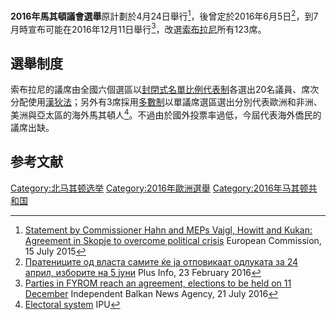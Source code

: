 {{多個問題|
{{Expand|time=2016-05-14T22:08:46+00:00}}

{{请求翻译|time=2016-05-14T22:08:46+00:00}}
}}
{{Infobox election
| election_name  = 2016年馬其頓議會選舉
| country        = Republic of Macedonia
| type           = parliamentary
| ongoing        = no
| previous_election = 2014年馬其頓議會選舉
| previous_year  = 2014
| next_election  = 2020年北馬其頓議會選舉
| next_year      = 2020
| seats_for_election = [[马其顿议会|索布拉尼（议会）]]全部120个议席
| majority_seats = 62
| election_date  = 2016年12月11日

<!--  VMRO-DPMNE -->
| party1 =  [[马其顿内部革命组织－马其顿民族统一民主党|马其顿内部革命组织－马其顿民族统一民主党]]
| color1 = 990000
| image1 = [[File:Gruevski.jpg|150x150px]]
| leader1 = [[尼古拉·格鲁埃夫斯基|尼古拉·格鲁埃夫斯基]]
| leader_since1 = 2003年
| last_election1 = 61席，43.0%
| seats1 = 51
| seat_change1 = {{decrease}}10
| popular_vote1 = 454,519
| percentage1 = 39.39%

<!-- SDSM -->
| party2 =  [[馬其頓社會民主聯盟|馬其頓社會民主聯盟]]
| color2 = 330099
| image2 = [[File:Zoran_Zaev.jpg|150x150px]]
| leader2 = [[佐蘭·薩耶夫|佐蘭·薩耶夫]]
| leader_since2 = 2013年
| last_election2 = {{nowrap|34席，25.3%}}
| seats2 = 49
| seat_change2 = {{increase}}15
| popular_vote2 = 436,823
| percentage2 = 37.85%

| party4 = {{le|民主结合联盟|Democratic Union for Integration}}
| color4 = 344b9b
| image4 = [[File:Ali_Ahmeti.jpg|150x150px]]
| leader4 = {{le|阿里·阿赫麥提|Ali Ahmeti}}
| leader_since4 = 2002年
| last_election4 = {{nowrap|19席，13.7%}}
| seats4 = 10
| seat_change4 = {{decrease}}9
| popular_vote4 = 86,848	
| percentage4 = 7.53%

<!-- Besa -->
| party5 =  {{le|貝薩運動|Besa Movement}}
| image5 = 
| leader5 = 比拉爾·卡西米<br>（Bilal Kasami）
| leader_since5 = 2014年
| last_election5 = {{nowrap|0席，0%}}
| seats5 = 5
| seat_change5 = {{increase}}5
| popular_vote5 = 57,933
| percentage5 = 5.02%

| map_image          =
| map_size           =
| map_caption        =

| title              = [[马其顿共和国总理|总理]]
| before_election    = [[埃米爾·迪米特里耶夫|埃米爾·迪米特里耶夫]]（代理）
| before_party       = [[馬其頓內部革命組織－馬其頓民族統一民主黨|馬其頓內部革命組織－馬其頓民族統一民主黨]]
| after_election     = [[佐蘭·薩耶夫|佐蘭·薩耶夫]]
| after_party        = [[馬其頓社會民主聯盟|馬其頓社會民主聯盟]]
}}

'''2016年馬其頓議會選舉'''原計劃於4月24日舉行<ref>[http://europa.eu/rapid/press-release_STATEMENT-15-5372_en.htm Statement by Commissioner Hahn and MEPs Vajgl, Howitt and Kukan: Agreement in Skopje to overcome political crisis] {{Wayback|url=http://europa.eu/rapid/press-release_STATEMENT-15-5372_en.htm |date=20160624000025 }} European Commission, 15 July 2015</ref>，後曾定於2016年6月5日<ref>[http://plusinfo.mk/vest/59131/pratenicite-od-vlasta-samite-kje-ja-otpovikaat-odlukata-za-24-april-izborite-na-5-juni Пратениците од власта самите ќе ја отповикаат одлуката за 24 април, изборите на 5 јуни] {{Wayback|url=http://plusinfo.mk/vest/59131/pratenicite-od-vlasta-samite-kje-ja-otpovikaat-odlukata-za-24-april-izborite-na-5-juni |date=20160329133739 }} Plus Info, 23 February 2016</ref>，到7月時宣布可能在2016年12月11日舉行<ref>[http://www.balkaneu.com/parties-fyrom-reach-agreement-elections-held-11-december/ Parties in FYROM reach an agreement, elections to be held on 11 December] {{Wayback|url=http://www.balkaneu.com/parties-fyrom-reach-agreement-elections-held-11-december/ |date=20160730052152 }} Independent Balkan News Agency, 21 July 2016</ref>，改選[[马其顿议会|索布拉尼]]所有123席。

==選舉制度==
索布拉尼的議席由全國六個選區以[[封閉式名單|封閉式名單]][[比例代表制|比例代表制]]各選出20名議員、席次分配使用[[漢狄法|漢狄法]]；另外有3席採用[[多數制|多數制]]以單議席選區選出分別代表歐洲和非洲、美洲與亞太區的海外馬其頓人<ref>[http://www.ipu.org/parline-e/reports/2313_B.htm Electoral system] {{Wayback|url=http://www.ipu.org/parline-e/reports/2313_B.htm |date=20160304061659 }} IPU</ref>。不過由於國外投票率過低，今屆代表海外僑民的議席出缺。

==参考文献==
{{reflist}}

{{馬其頓選舉}}
[[Category:北马其顿选举|Category:北马其顿选举]]
[[Category:2016年歐洲選舉|Category:2016年歐洲選舉]]
[[Category:2016年马其顿共和国|Category:2016年马其顿共和国]]